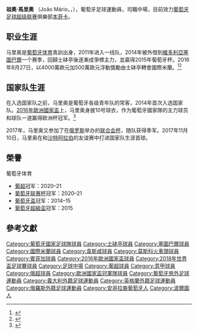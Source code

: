 {{noteTA
|G1=Football
|G2=uefa
|G3=葡超
|G4=意甲
|G5=inter
|G6=EPL
|1=zh-hans:若昂·马里奥;zh-hk:祖奧·馬里奧;
}}
{{Infobox football biography
| name = 祖奧·馬里奧<br />''João Mário''
| image = Por-Mar (2) (cropped).jpg
| image_size = 215px
|caption =
| fullname = João Mário Naval da Costa Eduardo<ref>{{cite web|url=https://www.premierleague.com/news/612828|title=Updated squads for 2017/18 Premier League confirmed|publisher=Premier League|date=2 February 2018|accessdate=18 February 2018|archive-date=2020-02-02|archive-url=https://web.archive.org/web/20200202113600/https://www.premierleague.com/news/612828|dead-url=no}}</ref>
| birth_date = {{birth date and age|1993|1|19|df=y}}
| birth_place = 葡萄牙[[波爾圖|波爾圖]]
| height = 1.73 m<ref>{{cite web|url=https://www.inter.it/en/squadra/G0985/joao-mario|title=Joao Mario|accessdate=25 October 2018|archive-url=https://web.archive.org/web/20190505144942/https://www.inter.it/en/squadra/G0985/joao-mario|archive-date=2019-05-05|dead-url=yes}}</ref>
|position = [[中場|中場]]
| currentclub = [[里斯本與本菲卡體育|本菲卡]]
| clubnumber = 
| youthyears1 = 2002–2004 | youthclubs1 = [[波尔图足球俱乐部|波尔图]]
| youthyears2 = 2004–2012 | youthclubs2 = [[葡萄牙士砵亭俱樂部|士砵亭]]
| years1 = 2011–2016 | clubs1 = [[葡萄牙士砵亭俱樂部|士砵亭]] | caps1 = 65 | goals1 = 11
| years2 = 2012–2013 | clubs2 = [[葡萄牙士砵亭B隊|士砵亭B隊]] | caps2 = 44 | goals2 = 2
| years3 = 2014 | clubs3 = → [[維多利亞足球會|塞圖巴爾]] (外借) | caps3 = 15 | goals3 = 0
| years4 = 2016–2021 | clubs4 = [[国际米兰足球俱乐部|国际米兰]] | caps4 = 64 | goals4 = 4
| years5 = 2018 | clubs5 = → [[西汉姆联足球俱乐部|西汉姆联]] (外借) | caps5 = 13 | goals5 = 2     
| years6 = 2019–2020 | clubs6 = → [[莫斯科火車頭足球俱樂部|莫斯科火車頭]] (外借) | caps6 = 18 | goals6 = 1
| years7 = 2020–2021 | clubs7 =  → [[葡萄牙士砵亭俱樂部|士砵亭]] (外借) | caps7 = 28 | goals7 = 2
| years8 = 2021– | clubs8 = [[里斯本與本菲卡體育|本菲卡]] | caps8 = 0 | goals8 = 0
|nationalyears1 = 2007–2008 | nationalteam1 = 葡萄牙U15 | nationalcaps1 = 3 | nationalgoals1 = 0
|nationalyears2 = 2008–2009 | nationalteam2 = 葡萄牙U16 | nationalcaps2 = 9 | nationalgoals2 = 3
|nationalyears3 = 2009–2010 | nationalteam3 = 葡萄牙U17 | nationalcaps3 = 17 | nationalgoals3 = 4
|nationalyears4 = 2010–2011 | nationalteam4 = 葡萄牙U18 | nationalcaps4 = 9 | nationalgoals4 = 1
|nationalyears5 = 2010–2012 | nationalteam5 = 葡萄牙U19 | nationalcaps5 = 17 | nationalgoals5 = 2
|nationalyears6 = 2012–2013 | nationalteam6 = 葡萄牙U20 | nationalcaps6 = 14 | nationalgoals6 = 1
|nationalyears7 = 2013–2015 | nationalteam7 = [[葡萄牙21歲以下國家足球隊|葡萄牙U21]] | nationalcaps7 = 13 | nationalgoals7 = 3
| nationalyears8 = 2014– | nationalteam8 = [[葡萄牙國家足球隊|葡萄牙]] | nationalcaps8 = 45 | nationalgoals8 = 2
|medaltemplates =
{{medalCountry|[[葡萄牙國家足球隊|葡萄牙]]}}
{{medalGold|[[歐洲國家盃|歐洲國家盃]]|[[2016年歐洲國家盃|2016]]}}
| club-update = 2021年5月17日
| nationalteam-update = 2019年10月14日
}}

'''祖奧·馬里奧''' （João Mário，{{small|{{link-en|Order of Merit (Portugal)|Order of Merit (Portugal)|ComM}}}}，{{bd|1993年|1月19日||}}），葡萄牙足球運動員，司職中場，目前效力[[葡萄牙足球超级联赛|葡萄牙足球超级联赛]]俱樂部[[里斯本與本菲卡體育|本菲卡]]。

== 职业生涯 ==
马里奥是[[士砵亭|葡萄牙体育]]青訓出身，2011年进入一线队，2014年被外借到[[維多利亞足球會|維多利亞塞圖巴爾]]一个赛季，回歸士砵亭後逐漸成爭標主力，並贏得2015年葡萄牙杯。2016年8月27日，以4000萬歐元加500萬歐元浮動獎勵由士砵亭轉會國際米蘭。<ref>{{cite web|url=http://www.hk01.com/%E9%AB%94%E8%82%B2/39939/-%E8%BD%89%E6%9C%83%E5%8B%95%E6%85%8B-%E5%9C%8B%E7%B1%B33-9%E5%84%84%E7%B0%BD%E9%A6%AC%E9%87%8C%E5%A5%A7-%E6%A7%8C%E4%BB%94%E7%B0%BD%E6%84%8F%E5%A4%A7%E5%88%A912%E7%A2%BC-%E6%AE%BA%E6%89%8B-|title=國米3.9億簽馬里奧　槌仔簽意大利12碼「殺手」|work=香港01|date=2016-08-28|access-date=2016-11-02|archive-date=2018-02-17|archive-url=https://web.archive.org/web/20180217023920/https://www.hk01.com/%E9%AB%94%E8%82%B2/39939/-%E8%BD%89%E6%9C%83%E5%8B%95%E6%85%8B-%E5%9C%8B%E7%B1%B33-9%E5%84%84%E7%B0%BD%E9%A6%AC%E9%87%8C%E5%A5%A7-%E6%A7%8C%E4%BB%94%E7%B0%BD%E6%84%8F%E5%A4%A7%E5%88%A912%E7%A2%BC-%E6%AE%BA%E6%89%8B-|dead-url=no}}</ref><ref>{{cite news|url=http://www.football-italia.net/90507/official-inter-sign-joao-mario|title=Official: Inter sign Joao Mario|publisher=Football Italia|date=27 August 2016|accessdate=27 August 2016|archive-date=2020-12-01|archive-url=https://web.archive.org/web/20201201085242/https://www.football-italia.net/90507/official-inter-sign-joao-mario|dead-url=no}}</ref>

== 国家队生涯 ==
在入选国家队之前，马里奥是葡萄牙各级青年队的常客，2014年首次入选国家队。[[2016年歐洲國家盃|2016年歐洲國家盃]]上，马里奥身披10号球衣，作为葡萄牙國家隊的主力球员和球队一道赢得欧洲杯冠军。<ref>{{cite news|url=http://www.espnfc.com/portugal/story/2874983/new-bayern-munich-signing-renato-sanches-picked-for-portugal-squad|title=Portugal name Bayern Munich signing Renato Sanches for Euros squad|publisher=ESPN FC|date=17 May 2016|accessdate=14 June 2016|archive-date=2019-09-04|archive-url=https://web.archive.org/web/20190904161647/http://www.espnfc.com/portugal/story/2874983/new-bayern-munich-signing-renato-sanches-picked-for-portugal-squad|dead-url=no}}</ref>

2017年，马里奥又参加了在[[俄罗斯|俄罗斯]]举办的[[2017年国际足联联合会杯|联合会杯]]，随队获得季军。2017年11月10日，马里奥在和[[沙特阿拉伯国家足球队|沙特阿拉伯]]的友谊赛中打进国家队生涯首球。
== 榮譽 ==
;葡萄牙体育
*[[葡超|葡超]]冠军：2020–21
*[[葡萄牙联赛杯|葡萄牙联赛杯]]冠军：2020–21
*[[葡萄牙盃|葡萄牙盃]]冠军：2014–15
*[[葡萄牙超級盃|葡萄牙超級盃]]冠军：2015

== 參考文獻 ==
{{reflist}}

{{本菲卡球员名单}}
{{2016年歐洲國家盃葡萄牙參賽名單}}
{{2018年世界盃足球賽葡萄牙參賽名單}}

{{DEFAULTSORT:Joao Mario}}
[[Category:葡萄牙國家足球隊球員|Category:葡萄牙國家足球隊球員]]
[[Category:士砵亭球員|Category:士砵亭球員]]
[[Category:塞圖巴爾球員|Category:塞圖巴爾球員]]
[[Category:國際米蘭球員|Category:國際米蘭球員]]
[[Category:韋斯咸球員|Category:韋斯咸球員]]
[[Category:莫斯科火車頭球員|Category:莫斯科火車頭球員]]
[[Category:賓菲加球員|Category:賓菲加球員]]
[[Category:2016年歐洲國家盃球員|Category:2016年歐洲國家盃球員]]
[[Category:2018年世界盃足球賽球員|Category:2018年世界盃足球賽球員]]
[[Category:足球中場|Category:足球中場]]
[[Category:葡超球員|Category:葡超球員]]
[[Category:意甲球員|Category:意甲球員]]
[[Category:俄超球員|Category:俄超球員]]
[[Category:歐洲國家盃冠軍隊球員|Category:歐洲國家盃冠軍隊球員]]
[[Category:葡萄牙旅外足球運動員|Category:葡萄牙旅外足球運動員]]
[[Category:義大利外籍足球運動員|Category:義大利外籍足球運動員]]
[[Category:英格蘭外籍足球運動員|Category:英格蘭外籍足球運動員]]
[[Category:俄羅斯外籍足球運動員|Category:俄羅斯外籍足球運動員]]
[[Category:安哥拉裔葡萄牙人|Category:安哥拉裔葡萄牙人]]
[[Category:波爾圖人|Category:波爾圖人]]
